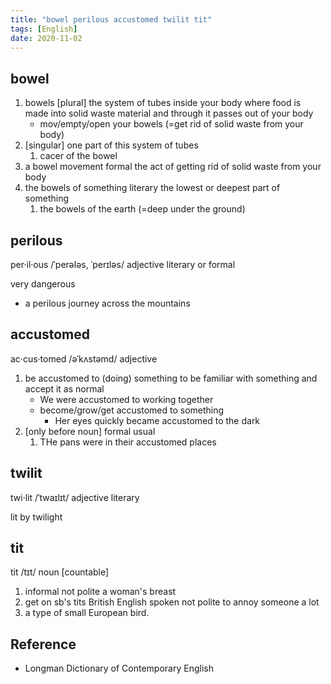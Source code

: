 ```yaml
---
title: "bowel perilous accustomed twilit tit"
tags: [English]
date: 2020-11-02
---
```


## bowel

1. bowels [plural] the system of tubes inside your body where food is made into
   solid waste material and through it passes out of your body
   - mov/empty/open your bowels (=get rid of solid waste from your body)
2. [singular] one part of this system of tubes
   1. cacer of the bowel
3. a bowel movement formal the act of getting rid of solid waste from your body
4. the bowels of something literary the lowest or deepest part of something
   1. the bowels of the earth (=deep under the ground)

## perilous

per·il·ous /ˈperələs, ˈperɪləs/ adjective literary or formal

very dangerous

- a perilous journey across the mountains

## accustomed

ac·cus·tomed /əˈkʌstəmd/ adjective

1. be accustomed to (doing) something to be familiar with something and accept
   it as normal
   - We were accustomed to working together
   - become/grow/get accustomed to something
     - Her eyes quickly became accustomed to the dark
2. [only before noun] formal usual
   1. THe pans were in their accustomed places

## twilit

twi·lit /ˈtwaɪlɪt/ adjective literary

lit by twilight

## tit

tit /tɪt/ noun [countable]

1. informal not polite a woman's breast
2. get on sb's tits British English spoken not polite to annoy someone a lot
3. a type of small European bird.

## Reference

- Longman Dictionary of Contemporary English